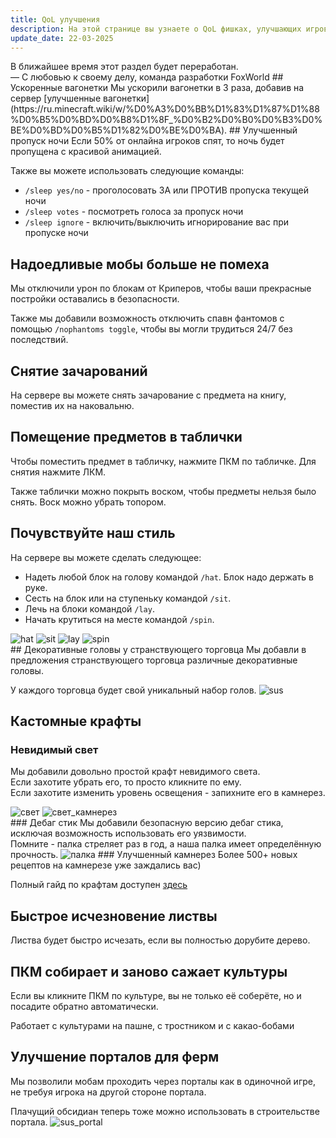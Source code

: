 ```yaml
---
title: QoL улучшения
description: На этой странице вы узнаете о QoL фишках, улучшающих игровой опыт на нашем сервере
update_date: 22-03-2025
---
```

<Note type='warning' title="Внимание!">
    В ближайшее время этот раздел будет переработан.
    <br/>— С любовью к своему делу, команда разработки FoxWorld
</Note>
## Ускоренные вагонетки
Мы ускорили вагонетки в 3 раза, добавив на сервер [улучшенные вагонетки](https://ru.minecraft.wiki/w/%D0%A3%D0%BB%D1%83%D1%87%D1%88%D0%B5%D0%BD%D0%B8%D1%8F_%D0%B2%D0%B0%D0%B3%D0%BE%D0%BD%D0%B5%D1%82%D0%BE%D0%BA).
## Улучшенный пропуск ночи
Если 50% от онлайна игроков спят, то ночь будет пропущена с красивой анимацией.

Также вы можете использовать следующие команды:
* `/sleep yes/no` - проголосовать ЗА или ПРОТИВ пропуска текущей ночи
* `/sleep votes` - посмотреть голоса за пропуск ночи
* `/sleep ignore` - включить/выключить игнорирование вас при пропуске ночи
## Надоедливые мобы больше не помеха
Мы отключили урон по блокам от Криперов, чтобы ваши прекрасные постройки оставались в безопасности.

Также мы добавили возможность отключить спавн фантомов с помощью `/nophantoms toggle`, чтобы вы могли трудиться 24/7 без последствий.
## Снятие зачарований
На сервере вы можете снять зачарование с предмета на книгу, поместив их на наковальню.
## Помещение предметов в таблички
Чтобы поместить предмет в табличку, нажмите ПКМ по табличке. Для снятия нажмите ЛКМ.

Также таблички можно покрыть воском, чтобы предметы нельзя было снять. Воск можно убрать топором.
## Почувствуйте наш стиль
На сервере вы можете сделать следующее:
* Надеть любой блок на голову командой `/hat`. Блок надо держать в руке.
* Сесть на блок или на ступеньку командой `/sit`.
* Лечь на блоки командой `/lay`.
* Начать крутиться на месте командой `/spin`.
<div className='grid sm:grid-cols-2 gap-2'>
    <img src='/wiki_images/qol/hat.png' alt='hat'/>
    <img src='/wiki_images/qol/sit.png' alt='sit'/>
    <img src='/wiki_images/qol/lay.png' alt='lay'/>
    <img src='/wiki_images/qol/spin.png' alt='spin'/>
</div>
## Декоративные головы у странствующего торговца
Мы добавли в предложения странствующего торговца различные декоративные головы.

У каждого торговца будет свой уникальный набор голов.
<img src='/wiki_images/qol/sus.png' alt='sus'/>
## Кастомные крафты
### Невидимый свет
Мы добавили довольно простой крафт невидимого света.
<br/>Если захотите убрать его, то просто кликните по ему.
<br/>Если захотите изменить уровень освещения - запихните его в камнерез.
<div className='grid grid-cols-2 gap-2'>
    <img src='/wiki_images/qol/light.png' alt='свет'/>
    <img src='/wiki_images/qol/light_cutter.png' alt='свет_камнерез'/>
</div>
### Дебаг стик
Мы добавили безопасную версию дебаг стика, исключая возможность использовать его уязвимости.
<br/>Помните - палка стреляет раз в год, а наша палка имеет определённую прочность.
<img src='/wiki_images/qol/stick.png' alt='палка'/>
### Улучшенный камнерез
Более 500+ новых рецептов на камнерезе уже заждались вас)

Полный гайд по крафтам доступен [здесь](/wiki/guides/mastercutter)
## Быстрое исчезновение листвы
Листва будет быстро исчезать, если вы полностью дорубите дерево.
## ПКМ собирает и заново сажает культуры
Если вы кликните ПКМ по культуре, вы не только её соберёте, но и посадите обратно автоматически.

Работает с культурами на пашне, с тростником и с какао-бобами
## Улучшение порталов для ферм
Мы позволили мобам проходить через порталы как в одиночной игре, не требуя игрока на другой стороне портала.

Плачущий обсидиан теперь тоже можно использовать в строительстве портала.
<img src='/wiki_images/qol/sus_portal.png' alt='sus_portal'/>
